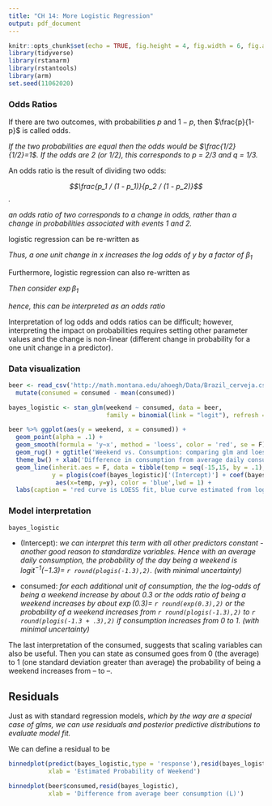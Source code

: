 ```yaml
---
title: "CH 14: More Logistic Regression"
output: pdf_document
---
```


\renewcommand{\vec}[1]{\mathbf{#1}}

```r
knitr::opts_chunk$set(echo = TRUE, fig.height = 4, fig.width = 6, fig.align = 'center')
library(tidyverse) 
library(rstanarm)
library(rstantools)
library(arm)
set.seed(11062020)
```


### Odds Ratios

If there are two outcomes, with probabilities $p$ and $1-p$, then $\frac{p}{1-p}$ is called odds.

\vfill

*If the two probabilities are equal then the odds would be $\frac{1/2}{1/2}=1$. If the odds are 2 (or 1/2), this corresponds to p = 2/3 and q = 1/3.*

\vfill

An odds ratio is the result of dividing two odds:

_$$\frac{p_1 / (1 - p_1)}{p_2 / (1 - p_2)}$$._

_an odds ratio of two corresponds to a change in odds, rather than a change in probabilities associated with events 1 and 2._

\vfill

logistic regression can be re-written as

\begin{align}
y & \sim Bernoulli\\
\log \left( \frac{Pr[y = 1|X]}{Pr[y = 0|X]} \right)& = \beta_0 + \beta_1 x \\
\log \left( \frac{Pr[y = 1|X]}{1-Pr[y = 1|X]} \right)& = \beta_0 + \beta_1 x \\
\end{align}

_Thus, a one unit change in $x$ increases the log odds of $y$ by a factor of $\beta_1$_

\vfill
\newpage


Furthermore, logistic regression can also re-written as

\begin{align}
y & \sim Bernoulli\\
\log \left( \frac{Pr[y = 1|X]}{Pr[y = 0|X]} \right)& = \beta_0 + \beta_1 x \\
\frac{Pr[y = 1|X]}{1-Pr[y = 1|X]}& = \exp \left(\beta_0 + \beta_1 x \right)\\
\end{align}

\vfill
_Then consider $\exp{\beta_1}$_
\vfill

\begin{align}
\exp(\beta_1) &= \frac{\exp(\beta_0 + \beta_1 (x + 1))}{\exp(\beta_0 + \beta_1 (x))}\\
&= \frac{Pr[y = 1|X= x + 1]/Pr[y = 0|X= x + 1]}{Pr[y = 1|X= x]/Pr[y = 0|X= x]}
\end{align}

_hence, this can be interpreted as an odds ratio_

\vfill

Interpretation of log odds and odds ratios can be difficult; however, interpreting the impact on probabilities requires setting other parameter values and the change is non-linear (different change in probability for a one unit change in a predictor).

\vfill

\newpage

### Data visualization

```r
beer <- read_csv('http://math.montana.edu/ahoegh/Data/Brazil_cerveja.csv') %>% 
  mutate(consumed = consumed - mean(consumed))

bayes_logistic <- stan_glm(weekend ~ consumed, data = beer,
                           family = binomial(link = "logit"), refresh = 0)

beer %>% ggplot(aes(y = weekend, x = consumed)) + 
  geom_point(alpha = .1) + 
  geom_smooth(formula = 'y~x', method = 'loess', color = 'red', se = F) + 
  geom_rug() + ggtitle('Weekend vs. Consumption: comparing glm and loess') + 
  theme_bw() + xlab('Difference in consumption from average daily consumption (L)') +
  geom_line(inherit.aes = F, data = tibble(temp = seq(-15,15, by = .1), 
            y = plogis(coef(bayes_logistic)['(Intercept)'] + coef(bayes_logistic)['consumed']*temp)),
             aes(x=temp, y=y), color = 'blue',lwd = 1) + 
  labs(caption = 'red curve is LOESS fit, blue curve estimated from logistic regression')
```

\newpage

### Model interpretation

```r
bayes_logistic
```

\vfill

- (Intercept): _we can interpret this term with all other predictors constant - another good reason to standardize variables. Hence with an average daily consumption, the probability of the day being a weekend is $logit^{-1}(-1.3)=$ `r round(plogis(-1.3),2)`. (with minimal uncertainty)_

\vfill

- consumed: _for each additional unit of consumption, the the log-odds of being a weekend increase by about 0.3 or the odds ratio of being a weekend increases by about $\exp(0.3) =$ `r round(exp(0.3),2)` or the probability of a weekend increases from `r round(plogis(-1.3),2)` to `r round(plogis(-1.3 + .3),2)` if consumption increases from 0 to 1. (with minimal uncertainty)_

\vfill

The last interpretation of the consumed, suggests that scaling variables can also be useful. Then you can state as consumed goes from 0 (the average) to 1 (one standard deviation greater than average) the probability of being a weekend increases from -- to --.

\vfill

\newpage

## Residuals

Just as with standard regression models, _which by the way are a special case of glms, we can use residuals and posterior predictive distributions to evaluate model fit._

\vfill

We can define a residual to be

\begin{align}
r_i &= y_i - Exp[y_i|X_i] \\
&= y_i - logit^{-1}(X_i \beta_i)\\
&= \pi_i
\end{align}


```r
binnedplot(predict(bayes_logistic,type = 'response'),resid(bayes_logistic),
           xlab = 'Estimated Probability of Weekend')

binnedplot(beer$consumed,resid(bayes_logistic),
           xlab = 'Difference from average beer consumption (L)')

```

